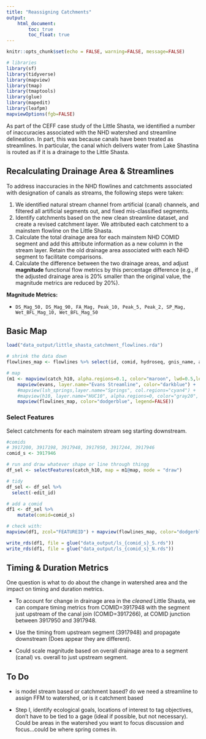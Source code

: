 ```yaml
---
title: "Reassigning Catchments"
output: 
    html_document:
        toc: true
        toc_float: true
---
```


```r
knitr::opts_chunk$set(echo = FALSE, warning=FALSE, message=FALSE)

# libraries
library(sf)
library(tidyverse)
library(mapview)
library(tmap)
library(tmaptools)
library(glue)
library(mapedit)
library(leafpm)
mapviewOptions(fgb=FALSE)

```

As part of the CEFF case study of the Little Shasta, we identified a number of inaccuracies associated with the NHD watershed and streamline delineation.
In part, this was because canals have been treated as streamlines.
In particular, the canal which delivers water from Lake Shastina is routed as if it is a drainage to the Little Shasta.

## Recalculating Drainage Area & Streamlines

To address inaccuracies in the NHD flowlines and catchments associated with designation of canals as streams, the following steps were taken:

1.  We identified natural stream channel from artificial (canal) channels, and filtered all artificial segments out, and fixed mis-classified segments.
2.  Identify catchments based on the new clean streamline dataset, and create a revised catchment layer. We attributed each catchment to a mainstem flowline on the Little Shasta.
3.  Calculate the total drainage area for each mainstem NHD COMID segment and add this attribute information as a new column in the stream layer. Retain the old drainage area associated with each NHD segment to facilitate comparisons.
4.  Calculate the difference between the two drainage areas, and adjust **magnitude** functional flow metrics by this percentage difference (e.g., if the adjusted drainage area is 20% smaller than the original value, the magnitude metrics are reduced by 20%).

**Magnitude Metrics:**

-   `DS_Mag_50, DS_Mag_90, FA_Mag, Peak_10, Peak_5, Peak_2, SP_Mag, Wet_BFL_Mag_10, Wet_BFL_Mag_50`

## Basic Map

```r

load("data_output/little_shasta_catchment_flowlines.rda")

# shrink the data down
flowlines_map <- flowlines %>% select(id, comid, hydroseq, gnis_name, areasqkm:divdasqkm, shape_length)

# map
(m1 <- mapview(catch_h10, alpha.regions=0.1, color="maroon", lwd=0.5,legend=FALSE) +
    mapview(evans, layer.name="Evans Streamline", color="darkblue") +
    #mapview(lsh_springs,layer.name="Springs", col.regions="cyan4") +
    #mapview(h10, layer.name="HUC10", alpha.regions=0, color="gray20", lwd=2)+
    mapview(flowlines_map, color="dodgerblue", legend=FALSE))

```

### Select Features

Select catchments for each mainstem stream seg starting downstream.

```r

#comids
# 3917200, 3917198, 3917948, 3917950, 3917244, 3917946
comid_s <- 3917946

# run and draw whatever shape or line through thingg
df_sel <- selectFeatures(catch_h10, map = m1@map, mode = "draw")

# tidy
df_sel <- df_sel %>% 
  select(-edit_id)

# add a comid
df1 <- df_sel %>% 
    mutate(comid=comid_s)

# check with:
mapview(df1, zcol="FEATUREID") + mapview(flowlines_map, color="dodgerblue", legend=F) + mapview(catch_h10, color="orange", col.regions=NA, legend=F, lwd=0.2)

write_rds(df1, file = glue("data_output/ls_{comid_s}_S.rds"))
write_rds(df1, file = glue("data_output/ls_{comid_s}_N.rds"))

```



## Timing & Duration Metrics

One question is what to do about the change in watershed area and the impact on timing and duration metrics.

 - To account for change in drainage area in the *cleaned* Little Shasta, we can compare timing metrics from COMID=3917948 with the segment just upstream of the canal join (COMID=3917266), at COMID junction between 3917950 and 3917948.
 - Use the timing from upstream segment (3917948) and propagate downstream (Does appear they are different).

 - Could scale magnitude based on overall drainage area to a segment (canal) vs. overall to just upstream segment.

## To Do

 - is model stream based or catchment based? do we need a streamline to assign FFM to watershed, or is it catchment based

 - Step I, identify ecological goals, locations of interest to tag objectives, don't have to be tied to a gage (ideal if possible, but not necessary). Could be areas in the watershed you want to focus discussion and focus...could be where spring comes in.

